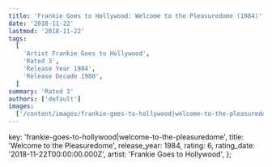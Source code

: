 ```yaml
---
title: 'Frankie Goes to Hollywood: Welcome to the Pleasuredome (1984)'
date: '2018-11-22'
lastmod: '2018-11-22'
tags:
  [
    'Artist Frankie Goes to Hollywood',
    'Rated 3',
    'Release Year 1984',
    'Release Decade 1980',
  ]
summary: 'Rated 3'
authors: ['default']
images:
  ['/content/images/frankie-goes-to-hollywood|welcome-to-the-pleasuredome.jpg']
---
```


  key: 'frankie-goes-to-hollywood|welcome-to-the-pleasuredome',
  title: 'Welcome to the Pleasuredome',
  release_year: 1984,
  rating: 6,
  rating_date: '2018-11-22T00:00:00.000Z',
  artist: 'Frankie Goes to Hollywood',
};

<MusicRating data={data} />
